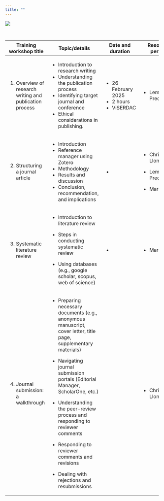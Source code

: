 ---
title: ""
---

![](photos/FME%20TrainingWorkshop.png){fig-align="center"}

<br>

+----------------------------------------------------------+-------------------------------------------------------------------------------------------------------------------+----------------------+------------------------+---------------------------------------------------------------+
| Training workshop title                                  | Topic/details                                                                                                     | Date and duration    | Resource person        | Expected output                                               |
+==========================================================+===================================================================================================================+======================+========================+===============================================================+
| 1.  Overview of research writing and publication process | -   Introduction to research writing                                                                              | -   26 February 2025 | -   Lemuel Preciados   | -   Profiles in google scholar, linkedin, ORCiD, researchgate |
|                                                          | -   Understanding the publication process                                                                         | -   2 hours          |                        | -   concept map                                               |
|                                                          | -   Identifying target journal and conference                                                                     | -   ViSERDAC         |                        |                                                               |
|                                                          | -   Ethical considerations in publishing.                                                                         |                      |                        |                                                               |
+----------------------------------------------------------+-------------------------------------------------------------------------------------------------------------------+----------------------+------------------------+---------------------------------------------------------------+
| 2.  Structuring a journal article                        | -   Introduction                                                                                                  | -                    | -   Christopher Llones |                                                               |
|                                                          | -   Reference manager using Zotero                                                                                |                      |                        |                                                               |
|                                                          | -   Methodology                                                                                                   |                      | -   Lemuel Preciados   |                                                               |
|                                                          | -   Results and discussion                                                                                        |                      |                        |                                                               |
|                                                          | -   Conclusion, recommendation, and implications                                                                  |                      | -   Mark Ratilla       |                                                               |
+----------------------------------------------------------+-------------------------------------------------------------------------------------------------------------------+----------------------+------------------------+---------------------------------------------------------------+
| 3.  Systematic literature review                         | -   Introduction to literature review                                                                             | -                    | -   Mark Ratilla       |                                                               |
|                                                          |                                                                                                                   |                      |                        |                                                               |
|                                                          | -   Steps in conducting systematic review                                                                         |                      |                        |                                                               |
|                                                          |                                                                                                                   |                      |                        |                                                               |
|                                                          | -   Using databases (e.g., google scholar, scopus, web of science)                                                |                      |                        |                                                               |
+----------------------------------------------------------+-------------------------------------------------------------------------------------------------------------------+----------------------+------------------------+---------------------------------------------------------------+
| 4.  Journal submission: a walkthrough                    | -   Preparing necessary documents (e.g., anonymous manuscript, cover letter, title page, supplementary materials) |                      | -   Christopher Llones |                                                               |
|                                                          |                                                                                                                   |                      |                        |                                                               |
|                                                          | -   Navigating journal submission portals (Editorial Manager, ScholarOne, etc.)                                   |                      |                        |                                                               |
|                                                          |                                                                                                                   |                      |                        |                                                               |
|                                                          | -   Understanding the peer-review process and responding to reviewer comments                                     |                      |                        |                                                               |
|                                                          |                                                                                                                   |                      |                        |                                                               |
|                                                          | -   Responding to reviewer comments and revisions                                                                 |                      |                        |                                                               |
|                                                          |                                                                                                                   |                      |                        |                                                               |
|                                                          | -   Dealing with rejections and resubmissions                                                                     |                      |                        |                                                               |
+----------------------------------------------------------+-------------------------------------------------------------------------------------------------------------------+----------------------+------------------------+---------------------------------------------------------------+
